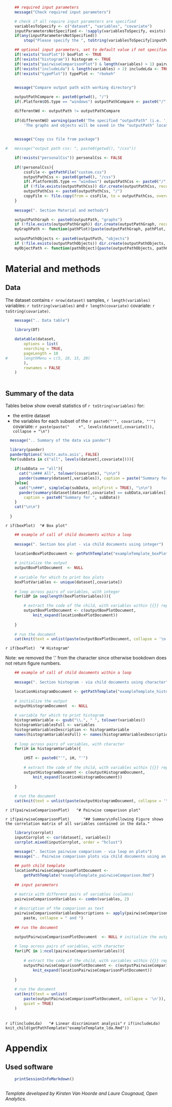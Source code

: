 

```{r parametersChildDocument}

	## required input parameters
    message("Check required input parameters")

	# check if all require input parameters are specified
	variablesToSpecify <- c("dataset", "variables", "covariate")
	inputParametersNotSpecified <- !sapply(variablesToSpecify, exists)
	if(any(inputParametersNotSpecified))
		stop("Please specify the ", toString(variablesToSpecify[inputParametersNotSpecified]), ".")

	## optional input parameters, set to default value if not specified
    if(!exists("boxPlot")) boxPlot <- TRUE
    if(!exists("histogram")) histogram <- TRUE
	if(!exists("pairwiseComparisonPlot") & length(variables) > 1) pairwiseComparisonPlot <- TRUE
	if(!exists("includeLda") & length(variables) > 2) includeLda <- TRUE
	if(!exists("typePlot"))	typePlot <- "rbokeh"
	
```

```{r compareOutputpathWithWd}

    message("Compare output path with working directory")

	outputPathCompare <- paste0(getwd(), "/")
	if(.Platform$OS.type == "windows") outputPathCompare <- paste0("/", paste(unlist(strsplit(outputPathCompare, split = "/"))[-1], collapse = "/"),"/")

	differentWd <- outputPath != outputPathCompare
	
	if(differentWd) warning(paste0('The specified "outputPath" (i.e. ', outputPath,') is NOT the same \n as the current working directory (i.e. ', outputPathCompare, '). \n', 
		'The graphs and objects will be saved in the "outputPath" location, \n while the report (and the css file) will be saved in the working directory.'))
	
```

```{r copyCustomCssFile}

    message("Copy css file from package")

#	message("output path css: ", paste0(getwd(), "/css"))

	if(!exists("personalCss")) personalCss <- FALSE
	
	if(!personalCss){
		cssFile <- getPathFile("custom.css")
		outputPathCss <- paste0(getwd(), "/css")
		if(.Platform$OS.type == "windows") outputPathCss <- paste0("/", paste(unlist(strsplit(outputPathCss, split = "/"))[-1], collapse = "/"))
		if (!file.exists(outputPathCss)) dir.create(outputPathCss, recursive = TRUE)
		outputPathCss <- paste0(outputPathCss, "/")
		copyFile <- file.copy(from = cssFile, to = outputPathCss, overwrite = TRUE)
	}
  
    message(". Section Material and methods")

```


```{r outputDirectories}
	
	outputPathGraph <- paste0(outputPath, "graphs")
	if (!file.exists(outputPathGraph)) dir.create(outputPathGraph, recursive = TRUE)
	myGraphPath <- function(pathPlot){paste(outputPathGraph, pathPlot, sep = "/")}
	
	outputPathObjects <- paste0(outputPath, "objects")
	if (!file.exists(outputPathObjects)) dir.create(outputPathObjects, recursive = TRUE)
	myObjectPath <- function(pathObject){paste(outputPathObjects, pathObject, sep = "/")}

```

# Material and methods

## Data

The dataset contains `r nrow(dataset)` samples, `r length(variables)` variables:
`r toString(variables)`
and `r length(covariate)` covariate: `r toString(covariate)`.

```{r detailsOfData}

    message(".. Data table")

	library(DT)
	
	datatable(dataset, 
		options = list(
		searching = TRUE,
		pageLength = 10
#		lengthMenu = c(5, 10, 15, 20)
		),
		rownames = FALSE
	)
	
```

## Summary of the data

Tables below show overall statistics of `r toString(variables)` for:

*  the entire dataset
* the variables for each subset of the `r paste0("'", covariate, "'")`
  covariate:
`r paste(paste("    +", levels(dataset[,covariate])), collapse = "\n")`

<!-- Tables with pander in for loop. -->

```{r summaryDataPander}

  message(".. Summary of the data via pander")

  library(pander)
  panderOptions('knitr.auto.asis', FALSE)
  for(subData in c("all", levels(dataset[,covariate]))){
    
    if(subData == "all"){
      cat("\n### All", tolower(covariate), "\n\n")
      pander(summary(dataset[,variables]), caption = paste("Summary for all", tolower(covariate)))
    }else{
      cat("\n###", simpleCap(subData, onlyFirst = TRUE), "\n\n")
      pander(summary(dataset[dataset[,covariate] == subData,variables]), 
		caption = paste0("Summary for ", subData))
    }
    cat("\n\n")
    
  }

```

`r if(boxPlot)	"# Box plot"`

```{r boxPlots-viaLoopOnChildDocumentInteger, eval = boxPlot}

	## example of call of child documents within a loop
	
    message(". Section box plot - via child documents using integer")

	locationBoxPlotDocument <- getPathTemplate("exampleTemplate_boxPlot.Rmd")
	
	# initialize the output
	outputBoxPlotDocument  <- NULL
	
    # variable for which to print box plots
    boxPlotVariables <- unique(dataset[,covariate]) 
  
	# loop across pairs of variables, with integer
	for(iBP in seq(length(boxPlotVariables))){

		# extract the code of the child, with variables within {{}} replaced
		outputBoxPlotDocument <- c(outputBoxPlotDocument, 
			knit_expand(locationBoxPlotDocument))
		
	}
	
	# run the document
	cat(knit(text = unlist(paste(outputBoxPlotDocument, collapse = '\n')), quiet=TRUE))

```

`r if(boxPlot)	"# Histogram"`

<!-- Via child documents using a character. -->

Note: we removed the '.' from the character since otherwise bookdown does not
return figure numbers.

```{r histogram-viaLoopOnChildDocumentCharacter, eval = histogram}

	## example of call of child documents within a loop
	
    message(". Section histogram - via child documents using character")

	locationHistogramDocument <- getPathTemplate("exampleTemplate_histogram.Rmd")
	
	# initialize the output
	outputHistogramDocument  <- NULL
	
    # variable for which to print histogram
    histogramVariable <- gsub("\\.", " ", tolower(variables))
    histogramVariablesFull <- variables
    histogramVariablesDescription <- histogramVariable
    names(histogramVariablesFull) <- names(histogramVariablesDescription) <- histogramVariable
    
	# loop across pairs of variables, with character
	for(iH in histogramVariable){

	    iHST <- paste0("'", iH, "'")
	    
		# extract the code of the child, with variables within {{}} replaced
	    outputHistogramDocument <- c(outputHistogramDocument, 
			knit_expand(locationHistogramDocument))
		
	}
	
	# run the document
	cat(knit(text = unlist(paste(outputHistogramDocument, collapse = '\n')), quiet=TRUE))

```

`r if(pairwiseComparisonPlot)	"# Pairwise comparison plot"`

`r if(pairwiseComparisonPlot) 
	"## Summary\nFollowing Figure shows the correlation matrix of all variables contained in the data."`

```{r pairwiseComparison-summary, eval = pairwiseComparisonPlot}

	library(corrplot)
	inputCorrplot <- cor(dataset[, variables])
	corrplot.mixed(inputCorrplot, order = "hclust")

```
 
```{r pairwiseComparisonPlots-viaLoopOnChildDocumentInteger, eval = pairwiseComparisonPlot}
 
    message(". Section pairwise comparison - via loop on plots")
    message(".. Pairwise comparison plots via child documents using an integer")
 
	## path child template
    locationPairwiseComparisonPlotDocument <- 
		getPathTemplate("exampleTemplate_pairwiseComparison.Rmd")
 
	## input parameters

    # matrix with different pairs of variables (columns)
    pairwiseComparisonVariables <- combn(variables, 2)
 
    # description of the comparison as text
    pairwiseComparisonVariablesDescriptions <- apply(pairwiseComparisonVariables, 2, 
		paste, collapse = " and ")
     
	## run the document

    outputPairwiseComparisonPlotDocument  <- NULL # initialize the output
     
    # loop across pairs of variables, with character
    for(iPC in 1:ncol(pairwiseComparisonVariables)){
         
        # extract the code of the child, with variables within {{}} replaced
        outputPairwiseComparisonPlotDocument <- c(outputPairwiseComparisonPlotDocument, 
            knit_expand(locationPairwiseComparisonPlotDocument))
         
    }
     
    # run the document
    cat(knit(text = unlist(
		paste(outputPairwiseComparisonPlotDocument, collapse = '\n')), 
		quiet = TRUE)
	)
 
```

`r if(includeLda)	"# Linear discriminant analysis"`
`r if(includeLda)	knit_child(getPathTemplate("exampleTemplate_lda.Rmd"))`

# Appendix

## Used software

```{r usedSoftware}
		
	printSessionInfoMarkdown()
	
```

_Template developed by Kirsten Van Hoorde and Laure Cougnaud, Open Analytics._

